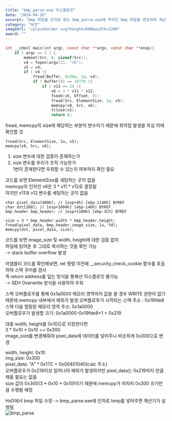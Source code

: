 ```yaml
---
title: "bmp_parse.exe 익스플로잇"
date: "2024-04-26"
excerpt: "bmp 파일을 인자로 받는 bmp_parse.exe에 주어진 bmp 파일을 변조하여 계산기(calc.exe)를 띄워 익스플로잇하는 프로젝트입니다."
category: "보안"
imageUrl: "/placeholder.svg?height=600&width=1200"
award: ""
---
```


```c
int __cdecl main(int argc, const char **argv, const char **envp){
    if ( argc == 2 ) {
        memset(Src, 0, sizeof(Src));
        v4 = fopen(argv[1], "rb");
        v5 = v4;
        if ( v4 ){
            fread(Buffer, 0x36u, 1u, v4);
            if ( Buffer[0] == 19778 ){
                if ( v13 == 24 ){
                    v6 = 3 * v11 * v12;
                    fseek(v5, Offset, 0);
                    fread(Src, ElementSize, 1u, v5);
                    memcpy(v8, Src, v6);
                    fclose(v5);
                    return 0;
```

fread, memcpy의 size에 해당하는 부분이 변수이기 때문에 취약점 발생을 의심
이때 확인할 것
```
fread(Src, ElementSize, 1u, v5);
memcpy(v8, Src, v6);
```
1. size 변수에 대한 검증이 존재하는가   
2. size 변수를 우리가 조작 가능한가   
1번이 존재한다면 우회할 수 있는지 여부까지 확인 필요   

코드를 보면 ElementSize를 세팅하는 곳이 없음   
memcpy의 인자인 v6은 3 * v11 * v12로 결정됨   
하지만 v11과 v12 변수를 세팅하는 곳이 없음   

```
char pixel_data[4096]; // [esp+4h] [ebp-1140h] BYREF
char dst[260]; // [esp+1004h] [ebp-140h] BYREF
bmp_header bmp_header; // [esp+1108h] [ebp-3Ch] BYREF

size = 3 * bmp_header.width * bmp_header.height;
fread(pixel_data, bmp_header.image_size, 1u, fd);
memcpy(dst, pixel_data, size);
```
코드를 보면 image_size 및 width, height에 대한 검증 없이    
파일에 읽어온 후 그대로 복사하는 것을 확인 가능   
-> stack buffer overflow 발생   

어셈블리 코드를 확인해보면, ret 명령 이전에 __security_check_cookie 함수를 호출하여 스택 쿠키를 검사   
즉 return address를 덮는 방식을 통해선 익스플로잇 불가능   
-> SEH Overwrite 방식을 사용하여 우회   


스택 오버플로우를 통해 0x1a0000 메모리 영역까지 값을 쓸 경우 WRITE 권한이 없기 때문에 memcpy 내부에서 예외가 발생
오버플로우가 시작되는 스택 주소 : 0x19fde8  
스택 다음 맵핑된 메모리 영역 주소: 0x1a0000   
오버플로우가 발생할 크기: 0x1a0000-0x19fde8+1 = 0x219   

대충 width, height를 0x10으로 지정한다면   
3 * 0x10 * 0x10 == 0x300   
image_size를 변경해줘야 pixel_data에 데이터를 넣어주니 비슷하게 0x300으로 변경

width, height: 0x10   
img_size: 0x300   
pixel_data: "A" * 0x17C + 0x00401040(calc 주소)    
오버플로우가 0x219이상 일어나야 예외가 발생하지만 pixel_data는 0x219까지 만큼 채울 필요는 없음   
size 값이 0x300(3 * 0x10 * 0x10)이기 때문에 memcpy가 어차피 0x300 크기만큼 수행될 예정

HxD에서 bmp 파일 수정
-> bmp_parse.exe에 인자로 bmp를 넣어주면 계산기가 실행됨   
![bmp_parse](/images/bmp-parse.png)
